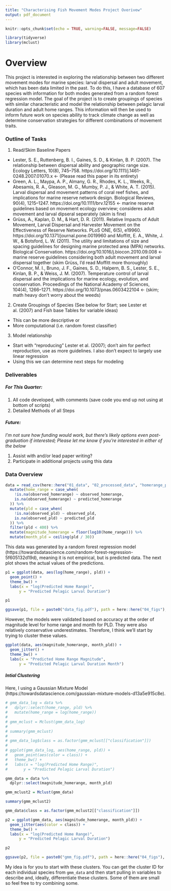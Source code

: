 ```yaml
---
title: "Characterising Fish Movement Modes Project Overivew"
output: pdf_document
---
```


```r
knitr::opts_chunk$set(echo = TRUE, warning=FALSE, message=FALSE)

library(tidyverse)
library(mclust)
```

# Overview

This project is interested in exploring the relationship between two different movement modes for marine species: larval dispersal and adult movement, which has been data limited in the past. To do this, I have a database of 607 species with information for both modes generated from a random forest regression model. The goal of the project is to create groupings of species with similar characteristic and model the relationship between pelagic larval duration and adult home ranges. This information will then be used to inform future work on species ability to track climate change as well as determine conservation strategies for different combinations of movement traits.

### Outline of Tasks

1. Read/Skim Baseline Papers

* Lester, S. E., Ruttenberg, B. I., Gaines, S. D., & Kinlan, B. P. (2007). The relationship between dispersal ability and geographic range size. Ecology Letters, 10(8), 745–758. https://doi.org/10.1111/j.1461-0248.2007.01070.x <- (Please read this paper in its entirety)
* Green, A. L., Maypa, A. P., Almany, G. R., Rhodes, K. L., Weeks, R., Abesamis, R. A., Gleason, M. G., Mumby, P. J., & White, A. T. (2015). Larval dispersal and movement patterns of coral reef fishes, and implications for marine reserve network design. Biological Reviews, 90(4), 1215–1247. https://doi.org/10.1111/brv.12155 <- marine reserve guidelines based on movement ecology overview; consideres adult movement and larval dipseral seperately (skim is fine)
* Grüss, A., Kaplan, D. M., & Hart, D. R. (2011). Relative Impacts of Adult Movement, Larval Dispersal and Harvester Movement on the Effectiveness of Reserve Networks. PLoS ONE, 6(5), e19960. https://doi.org/10.1371/journal.pone.0019960 and Moffitt, E. A., White, J. W., & Botsford, L. W. (2011). The utility and limitations of size and spacing guidelines for designing marine protected area (MPA) networks. Biological Conservation. https://doi.org/10.1016/j.biocon.2010.09.008 <- marine reserve guidelines considering both adult movement and larval dispersal together (skim Grüss, I'd read Moffitt more thoroughly)
* O’Connor, M. I., Bruno, J. F., Gaines, S. D., Halpern, B. S., Lester, S. E., Kinlan, B. P., & Weiss, J. M. (2007). Temperature control of larval dispersal and the implications for marine ecology, evolution, and conservation. Proceedings of the National Academy of Sciences, 104(4), 1266–1271. https://doi.org/10.1073/pnas.0603422104 <- (skim; math heavy don't worry about the weeds)

2. Create Groupings of Species (See below for Start; see Lester et al. (2007) and Fish base Tables for variable ideas)
* This can be more descriptive or
* More computational (i.e. random forest classifier)

3. Model relationship
* Start with "reproducing" Lester et al. (2007); don't aim for perfect reproduction, use as more guidelines. I also don't expect to largely use linear regression
* Using this we can determine next steps for modeling

### Deliverables

##### For This Quarter:

1. All code developed, with comments (save code you end up not using at bottom of scripts)
2. Detailed Methods of all Steps

##### Future: 

*I'm not sure how funding would work, but there's likely options even post-graduation if interested; Please let me know if you're interested in either of the below*

1. Assist with and/or lead paper writing? 
2. Participate in additional projects using this data

### Data Overview

```r
data = read_csv(here::here("01_data", "02_processed_data", "homerange_pld.csv")) %>% 
  mutate(home_range = case_when(
    !is.na(observed_homerange) ~ observed_homerange,
    is.na(observed_homerange) ~ predicted_homerange
  )) %>% 
  mutate(pld = case_when(
    !is.na(observed_pld) ~ observed_pld,
    is.na(observed_pld) ~ predicted_pld
  )) %>% 
  filter(pld < 400) %>% 
  mutate(magnitude_homerange = floor(log10(home_range))) %>% 
  mutate(month_pld = ceiling(pld / 30))
```

This data was generated by a random forest regression model (https://towardsdatascience.com/random-forest-regression-5f605132d19d), meaning it is not empirical, but is predicted data. The next plot shows the actual values of the predictions.

```r
p1 = ggplot(data, aes(log(home_range), pld)) +
  geom_point() +
  theme_bw() +
  labs(x = "log(Predicted Home Range)", 
      y = "Predicted Pelagic Larval Duration")

p1

ggsave(p1, file = paste0("data_fig.pdf"), path = here::here("04_figs"), height = 8, width = 15)
```

However, the models were validated based on accuracy at the order of magnitude level for home range and month for PLD. They were also relatively conservative underestimates. Therefore, I think we'll start by trying to cluster these values.

```r
ggplot(data, aes(magnitude_homerange, month_pld)) +
  geom_jitter() +
  theme_bw() +
  labs(x = "Predicted Home Range Magnitude", 
      y = "Predicted Pelagic Larval Duration Month")
```

##### Intial Clustering

Here, I using a Gaussian Mixture Model (https://towardsdatascience.com/gaussian-mixture-models-d13a5e915c8e). 

```r
# gmm_data_log = data %>%
#   dplyr::select(home_range, pld) %>%
#   mutate(home_range = log(home_range))
# 
# gmm_mclust = Mclust(gmm_data_log)
# 
# summary(gmm_mclust)
# 
# gmm_data_log$class = as.factor(gmm_mclust[["classification"]])
# 
# ggplot(gmm_data_log, aes(home_range, pld)) +
#   geom_point(aes(color = class)) +
#   theme_bw() +
#   labs(x = "log(Predicted Home Range)", 
#       y = "Predicted Pelagic Larval Duration")
```

```r
gmm_data = data %>%
  dplyr::select(magnitude_homerange, month_pld)

gmm_mclust2 = Mclust(gmm_data)

summary(gmm_mclust2)

gmm_data$class = as.factor(gmm_mclust2[["classification"]])

p2 = ggplot(gmm_data, aes(magnitude_homerange, month_pld)) +
  geom_jitter(aes(color = class)) +
  theme_bw() +
  labs(x = "log(Predicted Home Range)", 
      y = "Predicted Pelagic Larval Duration")

p2

ggsave(p2, file = paste0("gmm_fig.pdf"), path = here::here("04_figs"), height = 8, width = 15)
```

My idea is for you to start with these clusters. You can get the cluster ID for each individual species from `gmm_data` and then start pulling in variables to describe and, ideally, differentiate these clusters. Some of them are small so feel free to try combining some.